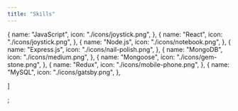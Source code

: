 ```yaml
---
title: "Skills"
---
```


  {
    name: "JavaScript",
    icon: "./icons/joystick.png",
  },
  {
    name: "React",
    icon: "./icons/joystick.png",
  },
  {
    name: "Node.js",
    icon: "./icons/notebook.png",
  },
  {
    name: "Express.js",
    icon: "./icons/nail-polish.png",
  },
  {
    name: "MongoDB",
    icon: "./icons/medium.png",
  },
  {
    name: "Mongoose",
    icon: "./icons/gem-stone.png",
  },
  {
    name: "Redux",
    icon: "./icons/mobile-phone.png",
  },
  {
    name: "MySQL",
    icon: "./icons/gatsby.png",
  },
  
]

;
